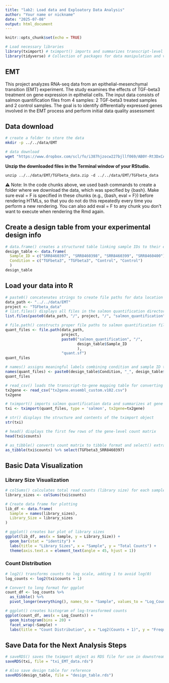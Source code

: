 ```yaml
---
title: "lab2: Load data and Exploatory Data Analysis"
author: "Your name or nickname"
date: "2025-07-08"
output: html_document
---
```


```r
knitr::opts_chunk$set(echo = TRUE)
```

```r
# Load necessary libraries
library(tximport) # tximport() imports and summarizes transcript-level abundance estimates from salmon/kallisto
library(tidyverse) # Collection of packages for data manipulation and visualization (dplyr, ggplot2, etc.)
```

## EMT

This project analyzes RNA-seq data from an epithelial-mesenchymal transition (EMT) experiment. The study examines the effects of TGF-beta3 treatment on gene expression in epithelial cells. The input data consists of salmon quantification files from 4 samples: 2 TGF-beta3 treated samples and 2 control samples. The goal is to identify differentially expressed genes involved in the EMT process and perform initial data quality assessment

## Data download

```bash
# create a folder to store the data
mkdir -p ../../data/EMT
```

```bash
# data download 
wget "https://www.dropbox.com/scl/fo/i387hjzocw227bjllf069/AB0Y-Rt3DxCAXMCJKJVGppM?rlkey=4feunl032pfpbr69w9yfj4al4&st=l2deogkv&dl=1" -O ../../data/EMT/TGFbeta_data.zip
```

**Unzip the downloaded files in the Terminal window of your RStudio.** 

```
unzip ../../data/EMT/TGFbeta_data.zip -d ../../data/EMT/TGFbeta_data
```

⚠️ Note: In the code chunks above, we used bash commands to create a folder where we download the data, which was specified by {bash}. Make sure eval = F is specified in these chunks (e.g., {bash, eval = F}) before rendering HTMLs, so that you do not do this repeatedly every time you perform a new rendering. You can also add eval = F to any chunk you don't want to execute when rendering the Rmd again.

## Create a design table from your experimental design info

```r
# data.frame() creates a structured table linking sample IDs to their experimental conditions
design_table <- data.frame(
  Sample_ID = c("SRR8460397", "SRR8460398", "SRR8460399", "SRR8460400"),
  Condition = c("TGFbeta3", "TGFbeta3", "Control", "Control")
  )
design_table
```

## Load your data into R

```r
# paste0() concatenates strings to create file paths for data location
data_path <- "../../data/EMT"
project <- "TGFbeta_data"
# list.files() displays all files in the salmon quantification directory
list.files(paste0(data_path, "/", project, "/", "salmon_quantification"))
```

```r
# file.path() constructs proper file paths to salmon quantification files for each sample
quant_files <- file.path(data_path, 
                         project, 
                         paste0("salmon_quantification", "/",
                                design_table$Sample_ID
                                ), 
                         "quant.sf")
quant_files
```
```r
# names() assigns meaningful labels combining condition and sample ID to the file paths
names(quant_files) <- paste0(design_table$Condition, "_", design_table$Sample_ID)
quant_files
```
```r
# read_csv() loads the transcript-to-gene mapping table for converting transcript IDs to gene IDs
tx2gene <- read_csv("tx2gene.ensembl_custom.v102.csv")
tx2gene
```

```r
# tximport() imports salmon quantification data and summarizes at gene level using transcript-to-gene mapping
txi <- tximport(quant_files, type = 'salmon', tx2gene=tx2gene)
```
```r
# str() displays the structure and contents of the tximport object
str(txi)
```
```r
# head() displays the first few rows of the gene-level count matrix
head(txi$counts)
```
```r
# as_tibble() converts count matrix to tibble format and select() extracts specific sample column
as_tibble(txi$counts) %>% select(TGFbeta3_SRR8460397)
```


## Basic Data Visualization

### Library Size Visualization

```r
# colSums() calculates total read counts (library size) for each sample
library_sizes <- colSums(txi$counts)

# Create data frame for plotting
lib_df <- data.frame(
  Sample = names(library_sizes),
  Library_Size = library_sizes
)

# ggplot() creates bar plot of library sizes
ggplot(lib_df, aes(x = Sample, y = Library_Size)) +
  geom_bar(stat = "identity") +
  labs(title = "Library Sizes", x = "Sample", y = "Total Counts") +
  theme(axis.text.x = element_text(angle = 45, hjust = 1))
```

### Count Distribution

```r
# log2() transforms counts to log scale, adding 1 to avoid log(0)
log_counts <- log2(txi$counts + 1)

# Convert to long format for ggplot
count_df <- log_counts %>%
  as_tibble() %>%
  pivot_longer(everything(), names_to = "Sample", values_to = "Log_Counts")

# ggplot() creates histogram of log-transformed counts
ggplot(count_df, aes(x = Log_Counts)) +
  geom_histogram(bins = 20) +
  facet_wrap(~Sample) +
  labs(title = "Count Distribution", x = "Log2(Counts + 1)", y = "Frequency")
```

## Save Data for the Next Analysis Steps

```r
# saveRDS() saves the tximport object as RDS file for use in downstream analysis
saveRDS(txi, file = "txi_EMT_data.rds")

# Also save design table for reference
saveRDS(design_table, file = "design_table.rds")
```
